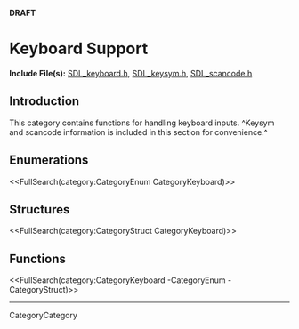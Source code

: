 <!-- #master-page:CategoryTemplate -->
<!-- #master-date:Unknown-Date -->
<!-- format wiki -->
<!-- language en -->
'''DRAFT'''

= Keyboard Support =

'''Include File(s):'''  [http://hg.libsdl.org/SDL/file/tip/include/SDL_keyboard.h SDL_keyboard.h], [http://hg.libsdl.org/SDL/file/tip/include/SDL_keysym.h SDL_keysym.h], [http://hg.libsdl.org/SDL/file/tip/include/SDL_scancode.h SDL_scancode.h]



== Introduction ==

This category contains functions for handling keyboard inputs.  ^Keysym and scancode information is included in this section for convenience.^

== Enumerations ==

<<FullSearch(category:CategoryEnum CategoryKeyboard)>>

== Structures ==

<<FullSearch(category:CategoryStruct CategoryKeyboard)>>

== Functions ==

<<FullSearch(category:CategoryKeyboard -CategoryEnum -CategoryStruct)>>

----
CategoryCategory

